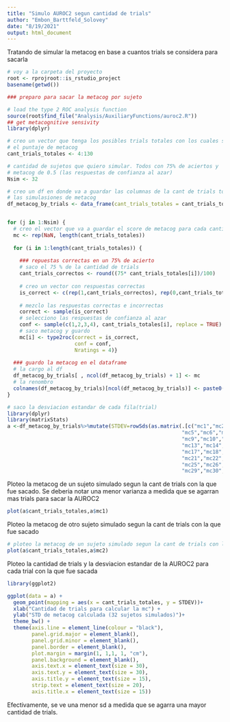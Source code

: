 ```yaml
---
title: "Simulo AUROC2 segun cantidad de trials"
author: "Embon_Barttfeld_Solovey"
date: "8/19/2021"
output: html_document
---
```


Tratando de simular la metacog en base a cuantos trials se considera para sacarla

```r
# voy a la carpeta del proyecto
root <- rprojroot::is_rstudio_project
basename(getwd())

### preparo para sacar la metacog por sujeto

# load the type 2 ROC analysis function
source(root$find_file("Analysis/AuxiliaryFunctions/auroc2.R"))
## get metacognitive sensivity
library(dplyr)

# creo un vector que tenga los posibles trials totales con los cuales sacare
# el puntaje de metacog
cant_trials_totales <- 4:130

# cantidad de sujetos que quiero simular. Todos con 75% de aciertos y 
# metacog de 0.5 (las respuestas de confianza al azar)
Nsim <- 32

# creo un df en donde va a guardar las columnas de la cant de trials totales y 
# las simulasiones de metacog
df_metacog_by_trials <- data_frame(cant_trials_totales = cant_trials_totales)


for (j in 1:Nsim) {
  # creo el vector que va a guardar el score de metacog para cada cantidad de trials
  mc <- rep(NaN, length(cant_trials_totales))
  
  for (i in 1:length(cant_trials_totales)) {
    
    ### repuestas correctas en un 75% de acierto
    # saco el 75 % de la cantidad de trials
    cant_trials_correctos <- round((75* cant_trials_totales[i])/100)
    
    # creo un vector con respuestas correctas
    is_correct <- c(rep(1,cant_trials_correctos), rep(0,cant_trials_totales[i]-cant_trials_correctos))
    
    # mezclo las respuestas correctas e incorrectas
    correct <- sample(is_correct)
    # selecciono las respuestas de confianza al azar
    conf <- sample(c(1,2,3,4), cant_trials_totales[i], replace = TRUE)
    # saco metacog y guardo
    mc[i] <- type2roc(correct = is_correct, 
                      conf = conf, 
                      Nratings = 4)}
  
  ### guardo la metacog en el dataframe
  # la cargo al df
  df_metacog_by_trials[ , ncol(df_metacog_by_trials) + 1] <- mc
  # la renombro
  colnames(df_metacog_by_trials)[ncol(df_metacog_by_trials)] <- paste0("mc", j) 
}

# saco la desviacion estandar de cada fila(trial)
library(dplyr)
library(matrixStats)
a <-df_metacog_by_trials%>%mutate(STDEV=rowSds(as.matrix(.[c("mc1","mc2","mc3","mc4",
                                                         "mc5","mc6","mc7","mc8",
                                                         "mc9","mc10","mc11","mc12",
                                                         "mc13","mc14","mc15","mc16",
                                                         "mc17","mc18","mc19","mc20",
                                                         "mc21","mc22","mc23","mc24",
                                                         "mc25","mc26","mc27","mc28",
                                                         "mc29","mc30","mc31","mc32")])))
```

Ploteo la metacog de un sujeto simulado segun la cant de trials con la que fue sacado.
Se deberia notar una menor varianza a medida que se agarran mas trials para sacar la AUROC2
```r
plot(a$cant_trials_totales,a$mc1)
```

Ploteo la metacog de otro sujeto simulado segun la cant de trials con la que fue sacado
```r
# ploteo la metacog de un sujeto simulado segun la cant de trials con la que fue sacado
plot(a$cant_trials_totales,a$mc2)
```


Ploteo la cantidad de trials y la desviacion estandar de la AUROC2 para cada trial con la que fue sacada
```r
library(ggplot2)

ggplot(data = a) + 
  geom_point(mapping = aes(x = cant_trials_totales, y = STDEV))+
  xlab("Cantidad de trials para calcular la mc") +
  ylab("STD de metacog calculada (32 sujetos simulados)")+
  theme_bw() +
  theme(axis.line = element_line(colour = "black"),
        panel.grid.major = element_blank(),
        panel.grid.minor = element_blank(),
        panel.border = element_blank(),
        plot.margin = margin(1, 1,1, 1, "cm"),
        panel.background = element_blank(),
        axis.text.x = element_text(size = 30),
        axis.text.y = element_text(size = 30),
        axis.title.y = element_text(size = 15),
        strip.text = element_text(size = 20),
        axis.title.x = element_text(size = 15))
```

Efectivamente, se ve una menor sd a medida que se agarra una mayor cantidad de trials.